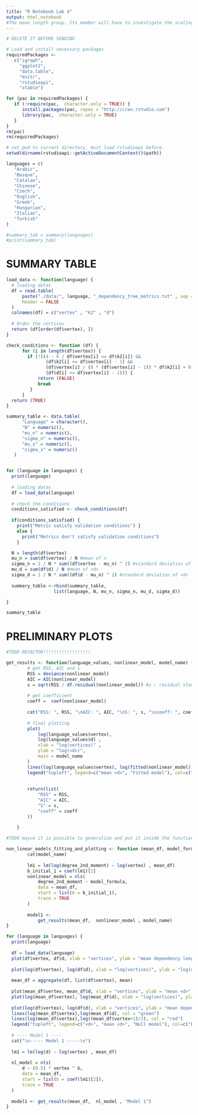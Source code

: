 ```yaml
---
title: "R Notebook Lab 4"
output: html_notebook
#The mean length group. Its member will have to investigate the scaling of <d> as a function of n.
---
```


```r
# DELETE IT BEFORE SENDING

# Load and install necessary packages
requiredPackages <-
   c("igraph",
     "ggplot2",
     "data.table",
     "knitr",
     "rstudioapi",
     "xtable")

for (pac in requiredPackages) {
   if (!require(pac,  character.only = TRUE)) {
      install.packages(pac, repos = "http://cran.rstudio.com")
      library(pac,  character.only = TRUE)
   }
}
rm(pac)
rm(requiredPackages)

# set pwd to current directory, must load rstudioapi before.
setwd(dirname(rstudioapi::getActiveDocumentContext()$path))
```

```r
languages = c(
   "Arabic",
   "Basque",
   "Catalan",
   "Chinese",
   "Czech",
   "English",
   "Greek",
   "Hungarian",
   "Italian",
   "Turkish"
)

#summary_tab = summary(languages)
#print(summary_tab)
```

# **SUMMARY TABLE**

```r
load_data <- function(language) {
  # loading datas
  df = read.table(
      paste("./data/", language, "_dependency_tree_metrics.txt" , sep = ""),
      header = FALSE
  )
  colnames(df) = c("vertex" , "k2" , "d")
  
  # Order the certices
  return (df[order(df$vertex), ])
}
```

```r
check_conditions <- function (df) {
      for (i in length(df$vertex)) {
        if (!((4 - 6 / df$vertex[i] <= df$k2[i]) &&
               (df$k2[i] <= df$vertex[i] - 1) &&
               (df$vertex[i] / (8 * (df$vertex[i] - 1)) * df$k2[i] + 0.5 <= df$d[i]) &&
               (df$d[i] <= df$vertex[i] - 1))) {
            return (FALSE)
            break
         }
      }
  return (TRUE)
} 
```

```r
summary_table <- data.table(
      "Language" = character(),
      "N" = numeric(),
      "mu_n" = numeric(),
      "sigma_n" = numeric(),
      "mu_x" = numeric(),
      "sigma_x" = numeric()
   )


for (language in languages) {
  print(language) 
  
  # loading datas
  df = load_data(language)
  
  # check the conditions
  conditions_satisfied <- check_conditions(df)
  
  if(conditions_satisfied) {
    print("Metric satisfy validation conditions") }
    else {
      print("Metrics don't satisfy validation conditions")
    }

  N = length(df$vertex)
  mu_n = sum(df$vertex) / N #mean of n
  sigma_n = 1 / N * sum((df$vertex - mu_n) ^ 2) #standard deviation of n 
  mu_d = sum(df$d) / N #mean of <d>
  sigma_d = 1 / N * sum((df$d - mu_n) ^ 2) #standard deviation of <d>
  
  summary_table <-rbind(summary_table,
                  list(language, N, mu_n, sigma_n, mu_d, sigma_d))

}
```

```r
summary_table
```

# PRELIMINARY PLOTS

```r
#TODO REFACTOR!!!!!!!!!!!!!!!!!!

get_results <- function(language_values, nonlinear_model, model_name) {
        # get RSS, AIC and s
        RSS = deviance(nonlinear_model)
        AIC = AIC(nonlinear_model)
        s = sqrt(RSS / df.residual(nonlinear_model)) #s : residual standard error
        
        # get coefficient
        coeff =  coef(nonlinear_model)
        
        cat("RSS: ", RSS, "\nAIC: ", AIC, "\nS: ", s, "\ncoeff: ", coeff)
        
        # final plotting
        plot(
            log(language_values$vertex),
            log(language_values$d) ,
            xlab = "log(vertices)" ,
            ylab = "log(<d>)",
            main = model_name
        )
        lines(log(language_values$vertex), log(fitted(nonlinear_model)) , col = "green")
        legend("topleft", legend=c("mean <d>", "Fitted model"), col=c("black", "green"), pch = c(1, NA), lwd = c(NA, 2))
        
        
        return(list(
            "RSS" = RSS,
            "AIC" = AIC,
            "S" = s,
            "coeff" = coeff
        ))
        
    }
```

```r
#TODO mayve it is possible to generalize and put it inside the function?

non_linear_models_fitting_and_plotting <- function (mean_df, model_formula, model_name) {
        cat(model_name)
        
        lm1 = lm(log(degree_2nd_moment) ~ log(vertex) , mean_df)
        b_initial_1 = coef(lm1)[2]
        nonlinear_model = nls(
            degree_2nd_moment ~ model_formula,
            data = mean_df,
            start = list(b = b_initial_1),
            trace = TRUE
        )
        
        model1 <-
            get_results(mean_df,  nonlinear_model , model_name)
}
```

```r
for (language in languages) {
  print(language) 
  
  df = load_data(language)
  plot(df$vertex, df$d, xlab = "vertices", ylab = "mean dependency length", main=paste(language, "- preliminary plot <d>"))
  
  plot(log(df$vertex), log(df$d), xlab = "log(vertices)", ylab = "log(mean dependency length)", main = paste(language, "- preliminary plot log(<d>)"))
  
  mean_df = aggregate(df, list(df$vertex), mean)
  
  plot(mean_df$vertex, mean_df$d, xlab = "vertices", ylab = "mean <d>", main = paste(language, "- preliminary plot mean <d> (grouped by vertices)"))
  plot(log(mean_df$vertex), log(mean_df$d), xlab = "log(vertices)", ylab = "log(mean <d>)", main = paste(language, "- preliminary plot log(mean <d>) (grouped by vertices)"))
  
  plot(log(df$vertex), log(df$d), xlab = "vertices", ylab = "mean dependency length", main = paste(language, "- Null model"))
  lines(log(mean_df$vertex),log(mean_df$d), col = "green")
  lines(log(mean_df$vertex),log((mean_df$vertex+1)/3), col = "red")
  legend("topleft", legend=c("<d>", "mean <d>", "Null model"), col=c("black", "green", "red"), pch = c(1, NA, NA), lwd = c(NA, 2, 2))
  
  # ---- Model 1 ----
  cat("\n----- Model 1 -----\n")
  
  lm1 = lm(log(d) ~ log(vertex) , mean_df)
  
  nl_model = nls(
      d ~ (0.5) * vertex ^ b,
      data = mean_df,
      start = list(b = coef(lm1)[2]),
      trace = TRUE
  )
  
  model1 <- get_results(mean_df,  nl_model , "Model 1")
}
```
